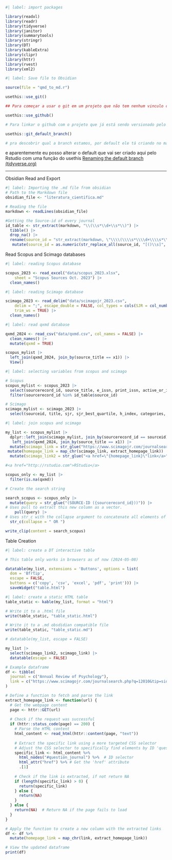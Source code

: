 ```r
#| label: import packages

library(readxl)
library(readr)
library(tidyverse)
library(janitor)
library(summarytools)
library(stringr)
library(DT)
library(kableExtra)
library(clipr)
library(httr)
library(rvest)
library(xml2)
```

```r
#| label: Save file to Obsidian

source(file = "qmd_to_md.r")
```

```r
usethis::use_git()

## Para começar a usar o git em um projeto que não tem nenhum vinculo com git/github ainda (ou seja quero fazer versionamento de uma pasta)
```

```r
usethis::use_github()

# Para linkar o github com o projeto que já está sendo versionado pelo git (já tem a abinha git ativada) e aqui ele já cria um repositorio no github mesmo
```

```r
usethis::git_default_branch()

# pra descobrir qual a branch estamos, por default ele tá criando no master (mas como eu não estou pegando algo do github que ele cria automaticamente um 'main', agora deu certo)
```

e aparentemente eu posso alterar o default que vai ser criado aqui pelo Rstudio com uma função do usethis [Renaming the default branch (tidyverse.org)](https://www.tidyverse.org/blog/2021/10/renaming-default-branch/)

------------------------------------------------------------------------

Obsidian Read and Export

```r
#| label: Importing the .md file from obsidian
# Path to the Markdown file
obsidian_file <- "literatura_cientifica.md"

# Reading the file
markdown <- readLines(obsidian_file)

#Getting the Source-id of every journal
id_table <- str_extract(markdown, "\\(\\s*\\d+\\s*\\)") |> 
  tibble() |> 
  drop_na() |> 
  rename(source_id = "str_extract(markdown, \"\\\\(\\\\s*\\\\d+\\\\s*\\\\)\")") |> 
   mutate(source_id = as.numeric(str_replace_all(source_id, "[()\\s]", "")))
```

Read Scopus and Scimago databases

```r
#| label: reading Scopus database

scopus_2023 <- read_excel("data/scopus_2023.xlsx", 
    sheet = "Scopus Sources Oct. 2023") |> 
  clean_names()
```

```r
#| label: reading Scimago database

scimago_2023 <- read_delim("data/scimagojr_2023.csv", 
    delim = ";", escape_double = FALSE, col_types = cols(SJR = col_number()), 
    trim_ws = TRUE) |> 
  clean_names()
```

```r
#| label: read qxmd database

qxmd_2024 <- read_csv("data/qxmd.csv", col_names = FALSE) |>
  clean_names() |> 
  mutate(qxmd = TRUE)

scopus_mylist |> 
  left_join(qxmd_2024, join_by(source_title == x1)) |> 
  View()
```

```r
#| label: selecting variables from scopus and scimago

# Scopus
scopus_mylist <- scopus_2023 |> 
  select(sourcerecord_id, source_title, e_issn, print_issn, active_or_inactive, publishers_name) |>
  filter(sourcerecord_id %in% id_table$source_id)

# Scimago
scimago_mylist <- scimago_2023 |> 
  select(sourceid, title, sjr, sjr_best_quartile, h_index, categories, areas)
```

```r
#| label: join scopus and scimago

my_list <- scopus_mylist |> 
  dplyr::left_join(scimago_mylist, join_by(sourcerecord_id == sourceid)) |> 
   left_join(qxmd_2024, join_by(source_title == x1)) |> 
  mutate(scimago_link = str_glue("https://www.scimagojr.com/journalsearch.php?q={sourcerecord_id}&tip=sid&clean=0")) |> 
 mutate(homepage_link = map_chr(scimago_link, extract_homepage_link)) |> 
  mutate(scimago_link2 = str_glue("<a href=\"{homepage_link}\"link</a>"))

#<a href="http://rstudio.com">RStudio</a>

scopus_only <- my_list |> 
  filter(is.na(qxmd))
```

```r
# Create the search string

search_scopus <- scopus_only |> 
  mutate(query = str_glue("(SOURCE-ID ({sourcerecord_id}))")) |> 
# Uses pull to extract this new column as a vector.
    pull(query) |> 
# Uses str_c with the collapse argument to concatenate all elements of the vector into a single string, separated by " OR "
  str_c(collapse = " OR ")

write_clip(content = search_scopus)
```

Table Creation

```r
#| label: create a DT interactive table

# This table only works in browsers as of now (2024-05-08)

datatable(my_list, extensions = 'Buttons', options = list(
  dom = 'Bfrtip', 
  escape = FALSE,
  buttons = c('copy', 'csv', 'excel', 'pdf', 'print'))) |>
  saveWidget("table.html")
```

```r
#| label: create a static HTML table
table_static <- kable(my_list, format = "html") 

# Write it to a .html file
write(table_static, "table_static.html")

# Write it to a .md obsdidian compatible file
write(table_static, "table_static.md")
```

```r
# datatable(my_list, escape = FALSE)

my_list |> 
  select(scimago_link2, scimago_link) |> 
  datatable(escape = FALSE)
```

```r
# Example dataframe
df <- tibble(
  journal = c("Annual Review of Psychology"),
  link = c("https://www.scimagojr.com/journalsearch.php?q=12010&tip=sid&clean=0")
)

# Define a function to fetch and parse the link
extract_homepage_link <- function(url) {
  # Get the webpage content
  page <- httr::GET(url)
  
  # Check if the request was successful
  if (httr::status_code(page) == 200) {
    # Parse the HTML content
    html_content <- read_html(httr::content(page, "text"))
    
    # Extract the specific link using a more targeted CSS selector
    # Adjust the CSS selector to specifically find elements by ID 'question_journal'
    specific_link <- html_content %>%
      html_nodes("#question_journal") %>%  # ID selector
      html_attr("href") %>% # Get the 'href' attribute
      .[1]
    
    # Check if the link is extracted, if not return NA
    if (length(specific_link) > 0) {
      return(specific_link)
    } else {
      return(NA)
    }
  } else {
    return(NA)  # Return NA if the page fails to load
  }
}

# Apply the function to create a new column with the extracted links
df <- df %>%
  mutate(homepage_link = map_chr(link, extract_homepage_link))

# View the updated dataframe
print(df)

```
